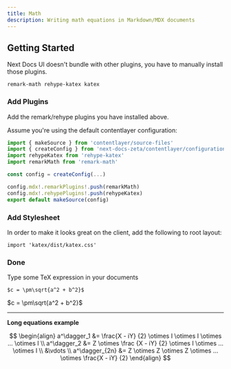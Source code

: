 ```yaml
---
title: Math
description: Writing math equations in Markdown/MDX documents
---
```



## Getting Started

Next Docs UI doesn't bundle with other plugins, you have to manually install
those plugins.

```package-install
remark-math rehype-katex katex
```

### Add Plugins

Add the remark/rehype plugins you have installed above.

Assume you're using the default contentlayer configuration:

```ts
import { makeSource } from 'contentlayer/source-files'
import { createConfig } from 'next-docs-zeta/contentlayer/configuration'
import rehypeKatex from 'rehype-katex'
import remarkMath from 'remark-math'

const config = createConfig(...)

config.mdx!.remarkPlugins!.push(remarkMath)
config.mdx!.rehypePlugins!.push(rehypeKatex)
export default makeSource(config)
```

### Add Stylesheet

In order to make it looks great on the client, add the following to root layout:

```tsx
import 'katex/dist/katex.css'
```

### Done

Type some TeX expression in your documents

```mdx
$c = \pm\sqrt{a^2 + b^2}$
```

$c = \pm\sqrt{a^2 + b^2}$

---

**Long equations example**

$$
\begin{align}
a^\dagger_1 &= \frac{X - iY}
{2} \otimes I \otimes I \otimes ... \otimes I \\ a^\dagger_2 &= Z \otimes \frac
{X - iY}
{2} \otimes I \otimes ... \otimes I \\ &\vdots \\ a^\dagger_{2n} &= Z \otimes Z \otimes
Z \otimes ... \otimes \frac{X - iY}
{2}
\end{align}
$$
